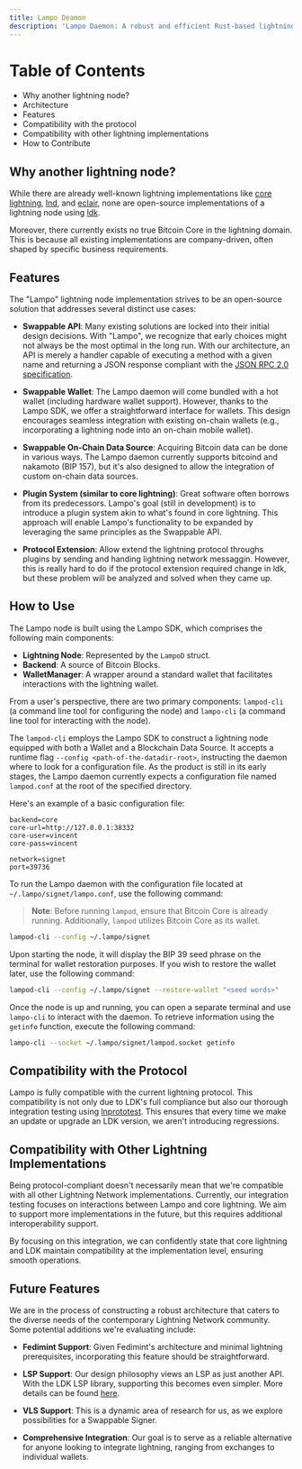 ```yaml
---
title: Lampo Deamon
description: 'Lampo Daemon: A robust and efficient Rust-based lightning node deamon.'
---
```


# Table of Contents

- Why another lightning node?
- Architecture
- Features
- Compatibility with the protocol 
- Compatibility with other lightning implementations
- How to Contribute

## Why another lightning node?

While there are already well-known lightning implementations like [core lightning](https://github.com/ElementsProject/lightning), 
[lnd](https://github.com/lightningnetwork/lnd), and [eclair](https://github.com/ACINQ/eclair), none are open-source implementations 
of a lightning node using [ldk](https://github.com/lightningdevkit/rust-lightning).

Moreover, there currently exists no true Bitcoin Core in the lightning domain. This is because all 
existing implementations are company-driven, often shaped by specific business requirements.

## Features

The "Lampo" lightning node implementation strives to be an open-source solution that addresses several distinct use cases:

- **Swappable API**: Many existing solutions are locked into their initial design decisions. With "Lampo", we 
recognize that early choices might not always be the most optimal in the long run. With our architecture, an API 
is merely a handler capable of executing a method with a given name and returning a JSON response compliant with 
the [JSON RPC 2.0 specification](https://www.jsonrpc.org/specification).
  
- **Swappable Wallet**: The Lampo daemon will come bundled with a hot wallet (including hardware wallet support). However, 
thanks to the Lampo SDK, we offer a straightforward interface for wallets. This design encourages seamless integration with 
existing on-chain wallets (e.g., incorporating a lightning node into an on-chain mobile wallet).
  
- **Swappable On-Chain Data Source**: Acquiring Bitcoin data can be done in various ways. The Lampo daemon currently supports 
bitcoind and nakamoto (BIP 157), but it's also designed to allow the integration of custom on-chain data sources.
  
- **Plugin System (similar to core lightning)**: Great software often borrows from its predecessors. Lampo's goal (still in development)
 is to introduce a plugin system akin to what's found in core lightning. This approach will enable Lampo's functionality to be expanded 
 by leveraging the same principles as the Swappable API.

- **Protocol Extension**: Allow extend the lightning protocol throughs plugins by sending and handing 
lightning network messaggin. However, this is really hard to do if the protocol extension required 
change in ldk, but these problem will be analyzed and solved when they came up.

## How to Use

The Lampo node is built using the Lampo SDK, which comprises the following main components:

- **Lightning Node**: Represented by the `LampoD` struct.
- **Backend**: A source of Bitcoin Blocks.
- **WalletManager**: A wrapper around a standard wallet that facilitates interactions with the lightning wallet.

From a user's perspective, there are two primary components: `lampod-cli` (a command line tool for configuring the node) 
and `lampo-cli` (a command line tool for interacting with the node).

The `lampod-cli` employs the Lampo SDK to construct a lightning node equipped with both a Wallet and a Blockchain Data Source. It accepts
 a runtime flag `--config <path-of-the-datadir-root>`, instructing the daemon where to look for a configuration file. As the product is still in
  its early stages, the Lampo daemon currently expects a configuration file named `lampod.conf` at the root of the specified directory.

Here's an example of a basic configuration file:
```
backend=core
core-url=http://127.0.0.1:38332
core-user=vincent
core-pass=vincent

network=signet
port=39736
```

To run the Lampo daemon with the configuration file located at `~/.lampo/signet/lampo.conf`, use the following command:

> **Note**: Before running `lampod`, ensure that Bitcoin Core is already running. Additionally, `lampod` utilizes Bitcoin Core as its wallet.

```bash
lampod-cli --config ~/.lampo/signet
```

Upon starting the node, it will display the BIP 39 seed phrase on the terminal for wallet restoration purposes. If you 
wish to restore the wallet later, use the following command:


```bash
lampod-cli --config ~/.lampo/signet --restore-wallet "<seed words>"
```

Once the node is up and running, you can open a separate terminal and use `lampo-cli` to interact 
with the daemon. To retrieve information using the `getinfo` function, execute the following command:


```bash
lampo-cli --socket ~/.lampo/signet/lampod.socket getinfo
```

## Compatibility with the Protocol

Lampo is fully compatible with the current lightning protocol. This compatibility is 
not only due to LDK's full compliance but also our thorough integration testing 
using [lnprototest](https://github.com/rustyrussell/lnprototest). This ensures that every time we make
 an update or upgrade an LDK version, we aren't introducing regressions.

## Compatibility with Other Lightning Implementations

Being protocol-compliant doesn't necessarily mean that we're compatible with all other Lightning Network 
implementations. Currently, our integration testing focuses on interactions between Lampo and core lightning.
We aim to support more implementations in the future, but this requires additional interoperability support.

By focusing on this integration, we can confidently state that core lightning and LDK maintain compatibility 
at the implementation level, ensuring smooth operations.

## Future Features

We are in the process of constructing a robust architecture that caters to the diverse 
needs of the contemporary Lightning Network community. Some potential additions we're evaluating include:

- **Fedimint Support**: Given Fedimint's architecture and minimal lightning prerequisites, 
incorporating this feature should be straightforward.
  
- **LSP Support**: Our design philosophy views an LSP as just another API. With the LDK 
LSP library, supporting this becomes even simpler. More details can be found [here](https://github.com/lightningdevkit/ldk-lsp-client).
  
- **VLS Support**: This is a dynamic area of research for us, as we explore 
possibilities for a Swappable Signer.
  
- **Comprehensive Integration**: Our goal is to serve as a reliable alternative for anyone 
looking to integrate lightning, ranging from exchanges to individual wallets.
